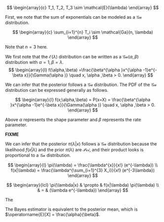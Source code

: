 
<hide>
$$
\begin{array}{c}
T_1, T_2, T_3 \sim \mathcal{E}(\lambda)
\end{array}
$$
</hide>

<hide>
First, we note that the sum of exponentials can be modeled as a $\mathcal{Ga}$ distribution.

$$
\begin{array}{c}
\sum_{i=1}^{n} T_i \sim \mathcal{Ga}(n, \lambda)
\end{array}
$$

Note that $n = 3$ here.
</hide>

<hide>
We first note that the $\mathcal{E}(\lambda)$ distribution can be written 
as a $\mathcal{Ga}(\alpha, \beta)$ distribution
with $\alpha=1, \beta=\lambda$.
$$
\begin{array}{l}
f(\alpha,\beta) =\frac{\beta^{\alpha }x^{\alpha -1}e^{-\beta x}}{\Gamma(\alpha )} \quad x, \alpha ,\beta > 0.
\end{array}
$$
</hide>

<hide>
We can infer that the posterior follows a $\mathcal{Ga}$ distribution.
The PDF of the $\mathcal{Ga}$ distribution
can be expressed generally as follows.

$$
\begin{array}{l}
f(x;\alpha,\beta) = P(x=X) = \frac{\beta^{\alpha }x^{\alpha -1}e^{-\beta x}}{\Gamma(\alpha )} \quad x, \alpha ,\beta > 0.
\end{array}
$$

Above $\alpha$ represents the shape parameter 
and $\beta$ represents the rate parameter.

</hide>

**FIXME**

We can infer that the posterior $\pi(\lambda|x)$ follows a $\mathcal{Ga}$ distribution
because the likelihood $f(x|\lambda)$ and the prior $\pi(\lambda)$ are $\mathcal{Poi}$, and
their product looks is proportional to a $\mathcal{Ga}$ distribution.

$$
\begin{array}{l}
\pi(\lambda) = \frac{\lambda^{x}}{x!} (e^{-\lambda}) \\
f(x|\lambda) = \frac{\lambda^{\sum_{i=1}^{3} X_i}}{x!} (e^{-3\lambda})
\end{array}
$$

$$
\begin{array}{lcl}
\pi(\lambda|x) & \propto & f(x|\lambda) \pi(\lambda) \\
& = & (\lambda e^{-\lambda})
\end{array}
$$


The

The Bayes estimator is equivalent to the posterior mean, which is
$\operatorname{E}[X] = \frac{\alpha}{\beta}$.
